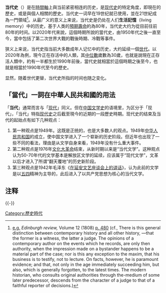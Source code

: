 {{Refimprove|time=2019-11-08T08:09:53+00:00}}
'''当代史'''（{{lang-en|Contemporary history}}）是在[[時間軸|時間軸]]上與当前紧密相连的历史，是[[现代史|现代史]]的特定角度，即現在的歷史，或是與個人相關的歷史。当代史一词早在19世纪就已使用，並在21世紀成為一門領域<ref>[[wikt:e.g.|e.g.]] ''Edinburgh review,'' Volume 12 (1808) [http://books.google.com/books?id=szEeAQAAIAAJ&pg=PA480 p. 480] {{Wayback|url=http://books.google.com/books?id=szEeAQAAIAAJ&pg=PA480 |date=20140102035759 }} (cf., There is this general distinction between contemporary history and all other history, —that the former is a witness, the latter a judge. The opinions of a contemporary author on the events which he records, are only then authority, when the impression made on a bystander happens to be a material part of the case; nor is this any exception to the maxim, that his business is to testify, not to lecture. On facts, however, he is paramount evidence; and that, not only in the age immediately succeeding him, but also, which is generally forgotten, to the latest times. The modern historian, who consults original authorities through the-medium of some later predecessor, descends from the character of a judge to that of a faithful reporter of decisions.)</ref>。从最广义的意义上来说，当代史是仍处在人们'''生活記憶'''（living memory）中的历史，基于人类的[[預期壽命|預期壽命]]約為80年，当代史大约为從目前往前80年的时间。以2020年代來說，這個時期所說的當代史，由1950年代之後一直至今，當中包括了第二次世界大戰的戰後時期、冷戰等事件。

狭义上来说，当代史指当前大多数成年人记忆中的历史，大约延续一個[[世代|世代]]。以2020年為例，現今正在存活中的人類，其[[中位數|中位數]]歲數為30歲，也就是說現在正存活人類中，約有一半都生於1990年前後，當代史就相當於這個時期之後至今，也就是相當於1990年代至今的歷史。

显然，随着世代更替，当代史所指的时间也随之变化。

==「當代」一詞在中華人民共和國的用法==
「'''当代'''」通常而言与「[[现代|现代]]」同义。但在[[中国文学史|中国文学史]]的语境里，为区分于「现代」，「当代」特指[[现代史|现代史]]之后截至現今的近期的一段歷史時期。现代史的结束及当代的起始点有如下几种观点：
# 第一种观点是1949年。这既是正统的，也是大多数人的观点。1949年[[中华人民共和国|中华人民共和国]]的成立，使中国文学进入了一个崭新的历史阶段。但近年也出现了一些不同的看法，理由是从文学自身来看，1949年没有什么重大事件。
# 第二种观点是1976年[[文化大革命|文化大革命]]结束，从新时期以来是“当代文学”。这种观点认为50-70年代的文学基本是解放区文学的延续，应该属于“现代文学”，文革以后才进入了所谓“翻天覆地”的历史新阶段。
# 第三种观点是1942年毛泽东《[[在延安文艺座谈会上的讲话|在延安文艺座谈会上的讲话]]》，认为此前的文学是以[[五四运动|五四]]精神为主导的，此后进入了以共产党思想为核心的当代文学。

==注释==
<references/>

{{-}}
{{欧洲历史时期}}
[[Category:歷史時代|Category:歷史時代]]